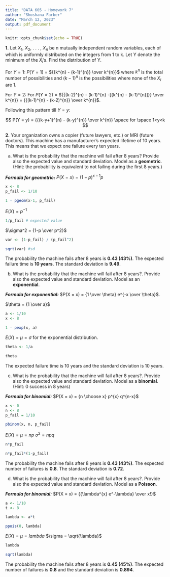 ```yaml
---
title: "DATA 605 - Homework 7"
author: "Shoshana Farber"
date: "March 12, 2023"
output: pdf_document
---
```


```r
knitr::opts_chunk$set(echo = TRUE)
```

**1.** Let $X_{1}$, $X_{2}$, . . . , $X_{n}$ be n mutually independent random variables, each of which is uniformly distributed on the integers from 1 to k. Let Y denote the minimum of the $X_{i}$’s. Find the distribution of Y.

For $Y = 1$: $P(Y=1)$ = ${{k^{n} - (k-1)^{n}} \over k^{n}}$ where $k^n$ is the total number of possibilities and $(k-1)^{n}$ is the possibilities where none of the $X_{i}$ are 1. 

For $Y = 2$: For $P(Y=2)$ = ${{(k-2)^{n} - (k-1)^{n} -[{k^{n} - (k-1)^{n}]}} \over k^{n}} = {{(k-1)^{n} - (k-2)^{n}} \over k^{n}}$. 

Following this pattern till $Y = y$:

$$
P(Y = y) = {{(k-y+1)^{n} - (k-y)^{n}} \over k^{n}} \space for \space 1<y<k
$$ 


**2.** Your organization owns a copier (future lawyers, etc.) or MRI (future doctors). This machine has a manufacturer’s expected lifetime of 10 years. This means that we expect one failure every ten years.

a) What is the probability that the machine will fail after 8 years? Provide also the expected value and standard deviation. Model as a **geometric**. (Hint: the probability is equivalent to not failing during the first 8 years.)

_**Formula for geometric:**_ $P(X = x) = (1-p)^{x-1} p$

```r
x <- 8
p_fail <- 1/10

1 - pgeom(x-1, p_fail)
```

$E(X) = p^{-1}$

```r
1/p_fail # expected value
```

$\sigma^2 = {1-p \over p^2}$

```r
var <- (1-p_fail) / (p_fail^2)

sqrt(var) #sd
```

The probability the machine fails after 8 years is **0.43 (43%)**. The expected failure time is **10 years**. The standard deviation is **9.49**. 

b) What is the probability that the machine will fail after 8 years?. Provide also the expected value and standard deviation. Model as an **exponential**. 

_**Formula for exponential:**_ $P(X = x) = {1 \over \theta} e^{-x \over \theta}$.

$\theta = {1 \over a}$

```r
a <- 1/10
x <- 8

1 - pexp(x, a)
```

$E(X) = \mu = \sigma$ for the exponential distribution. 

```r
theta <- 1/a

theta
```

The expected failure time is 10 years and the standard deviation is 10 years. 

c) What is the probability that the machine will fail after 8 years?. Provide also the expected value and standard deviation. Model as a **binomial**. (Hint: 0 success in 8 years) 

_**Formula for binomial:**_ $P(X = x) = {n \choose x} p^{x} q^{n-x}$

```r
x <- 0
n <- 8
p_fail = 1/10

pbinom(x, n, p_fail)
```

$E(X) = \mu = np$
$\sigma^{2} = npq$

```r
n*p_fail

n*p_fail*(1-p_fail)
```

The probability the machine fails after 8 years is **0.43 (43%)**. The expected number of failures is **0.8**. The standard deviation is **0.72**.

d) What is the probability that the machine will fail after 8 years?. Provide also the expected value and standard deviation. Model as a **Poisson**. 

_**Formula for binomial:**_ $P(X = x) = {{\lambda^{x} e^-\lambda} \over x!}$

```r
a <- 1/10
t <- 8

lambda <- a*t

ppois(0, lambda)
```

$E(X) = \mu = lambda$
$\sigma = \sqrt{\lambda}$

```r
lambda

sqrt(lambda)
```

The probability the machine fails after 8 years is **0.45 (45%)**. The expected number of failures is **0.8** and the standard deviation is **0.894**. 

